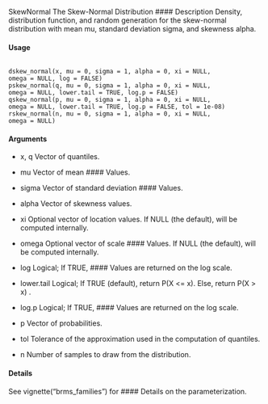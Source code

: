 SkewNormal The Skew-Normal Distribution
#### Description 
Density, distribution function, and random generation for the skew-normal distribution with mean
mu, standard deviation sigma, and skewness alpha.

#### Usage
<pre><code>
dskew_normal(x, mu = 0, sigma = 1, alpha = 0, xi = NULL,
omega = NULL, log = FALSE)
pskew_normal(q, mu = 0, sigma = 1, alpha = 0, xi = NULL,
omega = NULL, lower.tail = TRUE, log.p = FALSE)
qskew_normal(p, mu = 0, sigma = 1, alpha = 0, xi = NULL,
omega = NULL, lower.tail = TRUE, log.p = FALSE, tol = 1e-08)
rskew_normal(n, mu = 0, sigma = 1, alpha = 0, xi = NULL,
omega = NULL)
</code></pre>

#### Arguments

* x, q Vector of quantiles.
* mu Vector of mean #### Values.
* sigma Vector of standard deviation #### Values.
* alpha Vector of skewness values.

* xi Optional vector of location values. If NULL (the default), will be computed internally.
* omega Optional vector of scale #### Values. If NULL (the default), will be computed internally.
* log Logical; If TRUE, #### Values are returned on the log scale.
* lower.tail Logical; If TRUE (default), return P(X <= x). Else, return P(X > x) .
* log.p Logical; If TRUE, #### Values are returned on the log scale.
* p Vector of probabilities.
* tol Tolerance of the approximation used in the computation of quantiles.
* n Number of samples to draw from the distribution.

#### Details
See vignette("brms_families") for #### Details on the parameterization.
